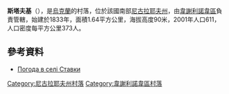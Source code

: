 {{coord|47|15|38|N|31|19|10|E|scale:100000|display=title}}

'''斯塔夫基'''（{{lang-uk|Ставки}}），是[[烏克蘭|烏克蘭]]的村落，位於該國南部[[尼古拉耶夫州|尼古拉耶夫州]]，由[[韋謝利諾韋區|韋謝利諾韋區]]負責管轄，始建於1833年，面積1.64平方公里，海拔高度90米，2001年人口611，人口密度每平方公里373人。

==參考資料==
* [http://weather.in.ua/ua/nikolaevskaja/24756 Погода в селі Ставки] {{Wayback|url=http://weather.in.ua/ua/nikolaevskaja/24756 |date=20160607113258 }}

[[Category:尼古拉耶夫州村落|Category:尼古拉耶夫州村落]]
[[Category:韋謝利諾韋區村落|Category:韋謝利諾韋區村落]]


{{Mykolaiv-geo-stub}}